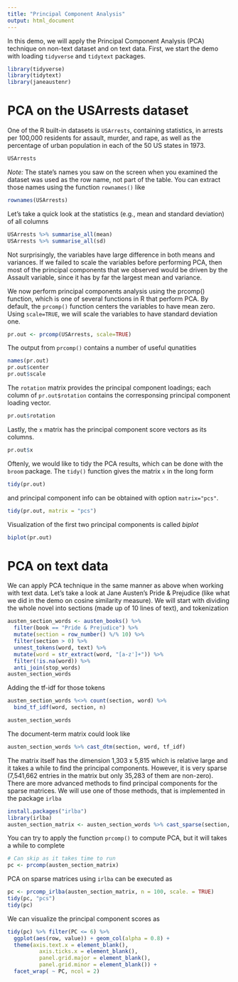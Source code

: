 ```yaml
---
title: "Principal Component Analysis"
output: html_document
---
```


In this demo, we will apply the Principal Component Analysis (PCA) technique on non-text dataset and on text data. First, we start the demo with loading `tidyverse` and `tidytext` packages.

```r
library(tidyverse)
library(tidytext)
library(janeaustenr)
```

# PCA on the USArrests dataset

One of the R built-in datasets is `USArrests`, containing statistics, in arrests per 100,000 residents for assault, murder, and rape, as well as the percentage of urban population in each of the 50 US states in 1973.  

```r
USArrests
```

*Note:* The state's names you saw on the screen when you examined the dataset was used as the row name, not part of the table. You can extract those names using the function `rownames()` like

```r
rownames(USArrests)
```

Let's take a quick look at the statistics (e.g., mean and standard deviation) of all columns

```r
USArrests %>% summarise_all(mean)
USArrests %>% summarise_all(sd)
```

Not surprisingly, the variables have large difference in both means and variances.  If we failed to scale the variables before performing PCA, then most of the principal components that we observed would be driven by the Assault variable, since it has by far the largest mean and variance.

We now perform principal components analysis using the prcomp() function, which is one of several functions in R that perform PCA. By default, the `prcomp()` function centers the variables to have mean zero. Using `scale=TRUE`, we will scale the variables to have standard deviation one.

```r
pr.out <- prcomp(USArrests, scale=TRUE)
```

The output from `prcomp()` contains a number of useful qunatities

```r
names(pr.out)
pr.out$center
pr.out$scale
```

The `rotation` matrix provides the principal component loadings; each column of `pr.out$rotation` contains the corresponsing principal component loading vector.

```r
pr.out$rotation
```

Lastly, the `x` matrix has the principal component score vectors as its columns. 

```r
pr.out$x
```

Oftenly, we would like to tidy the PCA results, which can be done with the `broom` package. The `tidy()` function gives the matrix `x` in the long form

```r
tidy(pr.out)
```

and principal component info can be obtained with option `matrix="pcs"`.

```r
tidy(pr.out, matrix = "pcs")
```

Visualization of the first two principal components is called *biplot*

```r
biplot(pr.out)
```

# PCA on text data

We can apply PCA technique in the same manner as above when working with text data. Let's take a look at Jane Austen's Pride & Prejudice (like what we did in the demo on cosine similarity measure). We will start with dividing the whole novel into sections (made up of 10 lines of text), and tokenization

```r
austen_section_words <- austen_books() %>%
  filter(book == "Pride & Prejudice") %>%
  mutate(section = row_number() %/% 10) %>%
  filter(section > 0) %>%
  unnest_tokens(word, text) %>%
  mutate(word = str_extract(word, "[a-z']+")) %>%
  filter(!is.na(word)) %>%
  anti_join(stop_words)
austen_section_words
```

Adding the tf-idf for those tokens

```r
austen_section_words %<>% count(section, word) %>% 
  bind_tf_idf(word, section, n)

austen_section_words
```

The document-term matrix could look like

```r
austen_section_words %>% cast_dtm(section, word, tf_idf)
```

The matrix itself has the dimension 1,303 x 5,815 which is relative large and it takes a while to find the principal components. However, it is very sparse (7,541,662 entries in the matrix but only 35,283 of them are non-zero). There are more advanced methods to find principal components for the sparse matrices. We will use one of those methods, that is implemented in the package `irlba`

```r
install.packages("irlba")
library(irlba)
austen_section_matrix <- austen_section_words %>% cast_sparse(section, word, tf_idf)
```

You can try to apply the function `prcomp()` to compute PCA, but it will takes a while to complete

```r
# Can skip as it takes time to run
pc <- prcomp(austen_section_matrix)
```

PCA on sparse matrices using `irlba` can be executed as

```r
pc <- prcomp_irlba(austen_section_matrix, n = 100, scale. = TRUE)
tidy(pc, "pcs")
tidy(pc)
```

We can visualize the principal component scores as

```r
tidy(pc) %>% filter(PC <= 6) %>%
  ggplot(aes(row, value)) + geom_col(alpha = 0.8) + 
  theme(axis.text.x = element_blank(), 
          axis.ticks.x = element_blank(),
          panel.grid.major = element_blank(), 
          panel.grid.minor = element_blank()) + 
  facet_wrap( ~ PC, ncol = 2)
```

